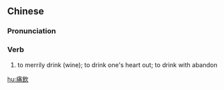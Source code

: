 ==Chinese==
{{zh-forms|s=痛饮}}

===Pronunciation===
{{zh-pron
|m=tòngyǐn
|c=tung3 jam2
|cat=v
}}

===Verb===
{{zh-verb}}

# {{lb|zh|literary}} to merrily drink (wine); to drink one's heart out; to drink with abandon

[[hu:痛飲]]
